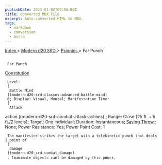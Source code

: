 ```yaml
---
publishDate: 2023-01-02T00:00:00Z
title: Converted MDX File
excerpt: Auto-converted HTML to MDX.
tags:
  - markdown
  - conversion
  - Astro
---
```







[
      Index
     ](-index)
     >
     [
      Modern d20 SRD
     ](modern-d20-srd-index)
     >
     [
      Psionics
     ](modern-d20-srd-psionics-index)
     > Far Punch
    





## 
     Far Punch
    



[
      Constitution
     ](modern-d20-srd-basics-ability-scores)




     Level:
     [
      Battle Mind
     ](modern-d20-srd-classes-advanced-battle-mind)
     0; Display: Visual, Mental; Manifestation Time:
     [
      Attack
action
     ](modern-d20-srd-combat-attack-actions)
     ; Range: Close (25 ft. + 5 ft./2 levels); Target: One individual; Duration: Instantaneous;
     [
      Saving
Throw
     ](modern-d20-srd-special-abilities-power-resistance)
     : None; Power Resistance: Yes; Power Point Cost: 1
    



     The manifester strikes the target with a telekinetic punch that deals 1 point of
     [
      damage
     ](modern-d20-srd-combat-damage)
     . Inanimate objects cant be damaged by this power.
    





